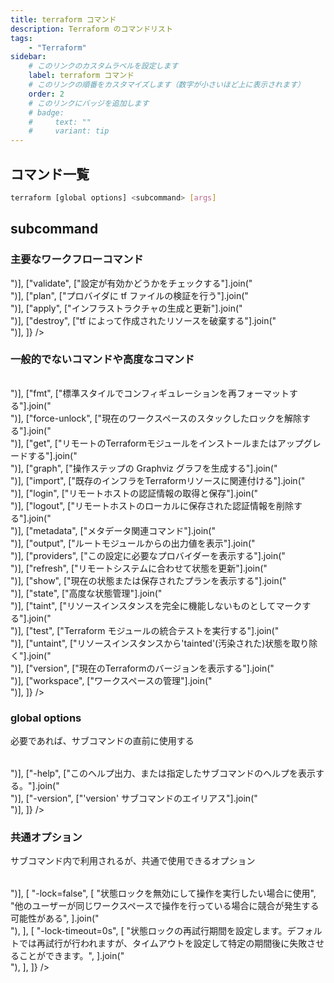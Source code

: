 ```yaml
---
title: terraform コマンド
description: Terraform のコマンドリスト
tags:
    - "Terraform"
sidebar:
    # このリンクのカスタムラベルを設定します
    label: terraform コマンド
    # このリンクの順番をカスタマイズします（数字が小さいほど上に表示されます）
    order: 2
    # このリンクにバッジを追加します
    # badge:
    #     text: ""
    #     variant: tip
---
```



## コマンド一覧

```bash
terraform [global options] <subcommand> [args]
```

## subcommand

### 主要なワークフローコマンド

<Table
    caption=""
    columns={["コマンド", "説明"]}
    data={[
        ["init", ["プロバイダにアクセスするプラグインなどを用意"].join("<br/>")],
        ["validate", ["設定が有効かどうかをチェックする"].join("<br/>")],
        ["plan", ["プロバイダに tf ファイルの検証を行う"].join("<br/>")],
        ["apply", ["インフラストラクチャの生成と更新"].join("<br/>")],
        ["destroy", ["tf によって作成されたリソースを破棄する"].join("<br/>")],
    ]}
/>

### 一般的でないコマンドや高度なコマンド

<Table
    caption=""
    columns={["コマンド", "説明"]}
    data={[
        ["console", ["インタラクティブなコマンドプロンプトで Terraform 式を試す"].join("<br/>")],
        ["fmt", ["標準スタイルでコンフィギュレーションを再フォーマットする"].join("<br/>")],
        ["force-unlock", ["現在のワークスペースのスタックしたロックを解除する"].join("<br/>")],
        ["get", ["リモートのTerraformモジュールをインストールまたはアップグレードする"].join("<br/>")],
        ["graph", ["操作ステップの Graphviz グラフを生成する"].join("<br/>")],
        ["import", ["既存のインフラをTerraformリソースに関連付ける"].join("<br/>")],
        ["login", ["リモートホストの認証情報の取得と保存"].join("<br/>")],
        ["logout", ["リモートホストのローカルに保存された認証情報を削除する"].join("<br/>")],
        ["metadata", ["メタデータ関連コマンド"].join("<br/>")],
        ["output", ["ルートモジュールからの出力値を表示"].join("<br/>")],
        ["providers", ["この設定に必要なプロバイダーを表示する"].join("<br/>")],
        ["refresh", ["リモートシステムに合わせて状態を更新"].join("<br/>")],
        ["show", ["現在の状態または保存されたプランを表示する"].join("<br/>")],
        ["state", ["高度な状態管理"].join("<br/>")],
        ["taint", ["リソースインスタンスを完全に機能しないものとしてマークする"].join("<br/>")],
        ["test", ["Terraform モジュールの統合テストを実行する"].join("<br/>")],
        ["untaint", ["リソースインスタンスから'tainted'(汚染された)状態を取り除く"].join("<br/>")],
        ["version", ["現在のTerraformのバージョンを表示する"].join("<br/>")],
        ["workspace", ["ワークスペースの管理"].join("<br/>")],
    ]}
/>

### global options

必要であれば、サブコマンドの直前に使用する

<Table
    caption=""
    columns={["Option", "説明"]}
    data={[
        ["-chdir=DIR", ["指定されたサブコマンドを実行する前に、別の作業ディレクトリに切り替える。"].join("<br/>")],
        ["-help", ["このヘルプ出力、または指定したサブコマンドのヘルプを表示する。"].join("<br/>")],
        ["-version", ["'version' サブコマンドのエイリアス"].join("<br/>")],
    ]}
/>

### 共通オプション

サブコマンド内で利用されるが、共通で使用できるオプション

<Table
    caption=""
    columns={["Option", "説明"]}
    data={[
        ["-no-color", ["出力に色を含めないようにします。ログファイルへの出力やパイプ処理時に有用です。"].join("<br/>")],
        [
            "-lock=false",
            [
                "状態ロックを無効にして操作を実行したい場合に使用",
                "他のユーザーが同じワークスペースで操作を行っている場合に競合が発生する可能性がある",
            ].join("<br/>"),
        ],
        [
            "-lock-timeout=0s",
            [
                "状態ロックの再試行期間を設定します。デフォルトでは再試行が行われますが、タイムアウトを設定して特定の期間後に失敗させることができます。",
            ].join("<br/>"),
        ],
    ]}
/>
